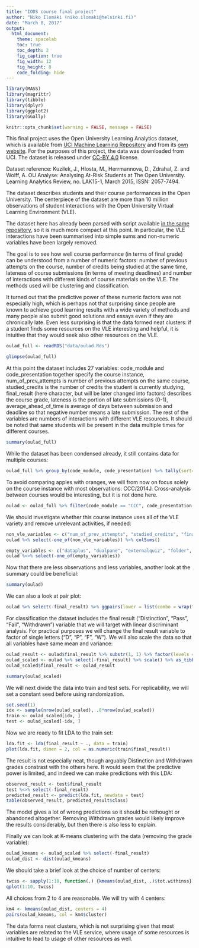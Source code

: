 ```yaml
---
title: "IODS course final project"
author: "Niko Ilomäki (niko.ilomaki@helsinki.fi)"
date: "March 8, 2017"
output:
  html_document:
    theme: spacelab
    toc: true
    toc_depth: 2
    fig_caption: true
    fig_width: 12
    fig_height: 8
    code_folding: hide
---
```


```r
library(MASS)
library(magrittr)
library(tibble)
library(dplyr)
library(ggplot2)
library(GGally)

knitr::opts_chunk$set(warning = FALSE, message = FALSE)
```

This final project uses the Open University Learning Analytics dataset, which is available from [UCI Machine Learning Repository](https://archive.ics.uci.edu/ml/datasets/Open+University+Learning+Analytics+dataset) and from its [own website](https://analyse.kmi.open.ac.uk/open_dataset). For the purposes of this project, the data was downloaded from UCI. The dataset is released under [CC-BY 4.0](https://creativecommons.org/licenses/by/4.0/) license.

Dataset reference: Kuzilek, J., Hlosta, M., Herrmannova, D., Zdrahal, Z. and Wolff, A. OU Analyse: Analysing At-Risk Students at The Open University. Learning Analytics Review, no. LAK15-1, March 2015, ISSN: 2057-7494.

The dataset describes students and their course performances in the Open University. The centerpiece of the dataset are more than 10 million observations of student interactions with the Open University Virtual Learning Environment (VLE).

The dataset here has already been parsed with script available [in the same repository](https://github.com/NVI/IODS-final/blob/master/data/preprocess_data.R), so it is much more compact at this point. In particular, the VLE interactions have been summarised into simple sums and non-numeric variables have been largely removed.

The goal is to see how well course performance (in terms of final grade) can be understood from a number of numeric factors: number of previous attempts on the course, number of credits being studied at the same time, lateness of course submissions (in terms of meeting deadlines) and number of interactions with different kinds of course materials on the VLE. The methods used will be clustering and classification.

It turned out that the predictive power of these numeric factors was not especially high, which is perhaps not that surprising since people are known to achieve good learning results with a wide variety of methods and many people also submit good solutions and essays even if they are chronically late. Even less surprising is that the data formed neat clusters: if a student finds some resources on the VLE interesting and helpful, it is intuitive that they would seek also other resources on the VLE.

```r
oulad_full <- readRDS("data/oulad.Rds")
```

```r
glimpse(oulad_full)
```

At this point the dataset includes 27 variables: code_module and code_presentation together specify the course instance, num_of_prev_attempts is number of previous attempts on the same course, studied_credits is the number of credits the student is currently studying, final_result (here character, but will be later changed into factors) describes the course grade, lateness is the portion of late submissions (0-1), average_ahead_of_time is average of days between submission and deadline so that negative number means a late submission. The rest of the variables are numbers of interactions with different VLE resources. It should be noted that same students will be present in the data multiple times for different courses.

```r
summary(oulad_full)
```

While the dataset has been condensed already, it still contains data for multiple courses:

```r
oulad_full %>% group_by(code_module, code_presentation) %>% tally(sort=TRUE)
```

To avoid comparing apples with oranges, we will from now on focus solely on the course instance with most observations: CCC/2014J. Cross-analysis between courses would be interesting, but it is not done here.

```r
oulad <- oulad_full %>% filter(code_module == "CCC", code_presentation == "2014J") %>% select(-code_module, -code_presentation)
```

We should investigate whether this course instance uses all of the VLE variety and remove unrelevant activities, if needed:

```r
non_vle_variables <- c("num_of_prev_attempts", "studied_credits", "final_result", "lateness", "average_ahead_of_time")
oulad %>% select(-one_of(non_vle_variables)) %>% colSums()
```

```r
empty_variables <- c("dataplus", "dualpane", "externalquiz", "folder", "glossary", "htmlactivity", "ouelluminate", "ouwiki", "questionnaire", "repeatactivity", "sharedsubpage")
oulad %<>% select(-one_of(empty_variables))
```

Now that there are less observations and less variables, another look at the summary could be beneficial:

```r
summary(oulad)
```

We can also a look at pair plot:

```r
oulad %>% select(-final_result) %>% ggpairs(lower = list(combo = wrap("facethist", bins = 25)))
```

For classification the dataset includes the final result ("Distinction", "Pass", "Fail", "Withdrawn") variable that we will target with linear discriminant analysis. For practical purposes we will change the final result variable to factor of single letters ("D", "P", "F", "W"). We will also scale the data so that all variables have same mean and variance:

```r
oulad_result <- oulad$final_result %>% substr(1, 1) %>% factor(levels = c("D", "P", "F", "W"))
oulad_scaled <- oulad %>% select(-final_result) %>% scale() %>% as_tibble()
oulad_scaled$final_result <- oulad_result
```

```r
summary(oulad_scaled)
```

We will next divide the data into train and test sets. For replicability, we will set a constant seed before using randomization.

```r
set.seed(1)
idx <- sample(nrow(oulad_scaled), .8*nrow(oulad_scaled))
train <- oulad_scaled[idx, ]
test <- oulad_scaled[-idx, ]
```

Now we are ready to fit LDA to the train set:

```r
lda.fit <- lda(final_result ~ ., data = train)
plot(lda.fit, dimen = 2, col = as.numeric(train$final_result))
```

The result is not especially neat, though arguably Distinction and Withdrawn grades constrast with the others here. It would seem that the predictive power is limited, and indeed we can make predictions with this LDA:

```r
observed_result <- test$final_result
test %<>% select(-final_result)
predicted_result <- predict(lda.fit, newdata = test)
table(observed_result, predicted_result$class)
```

The model gives a lot of wrong predictions so it should be rethought or abandoned altogether. Removing Withdrawn grades would likely improve the results considerably, but then there is also less to explain.

Finally we can look at K-means clustering with the data (removing the grade variable):

```r
oulad_kmeans <- oulad_scaled %>% select(-final_result)
oulad_dist <- dist(oulad_kmeans)
```

We should take a brief look at the choice of number of centers:

```r
twcss <- sapply(1:10, function(.) {kmeans(oulad_dist, .)$tot.withinss})
qplot(1:10, twcss)
```

All choices from 2 to 4 are reasonable. We will try with 4 centers:

```r
km4 <- kmeans(oulad_dist, centers = 4)
pairs(oulad_kmeans, col = km4$cluster)
```

The data forms neat clusters, which is not surprising given that most variables are related to the VLE service, where usage of some resources is intuitive to lead to usage of other resources as well.
